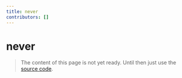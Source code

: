 ```yaml
---
title: never
contributors: []
---
```


# never

> The content of this page is not yet ready. Until then just use the [source code](https://github.com/fabian-hiller/valibot/blob/main/library/src/schemas/never/never.ts).
